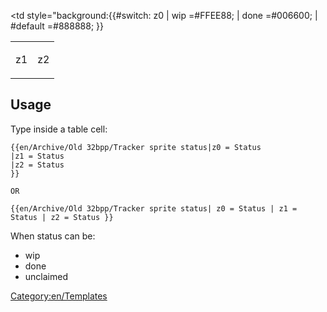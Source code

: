 <includeonly>
<table style="background:transparent; width:100%; text-align: center;"><tr>
<td style="background:{{#switch: z0
| wip      =#FFEE88;
| done     =#006600;
| #default =#888888;
}}</td>
<td style="background:{{#switch: z1
| wip      =#FFEE88;
| done     =#006600;
| #default =#888888;
}}">z1</td>
<td style="background:{{#switch: z2 
| wip      =#FFEE88;
| done     =#006600;
| #default =#888888;
}}">z2</td>
</tr></table></includeonly><noinclude>

==Usage==

Type inside a table cell:

<pre>{{en/Archive/Old 32bpp/Tracker sprite status|z0 = Status
|z1 = Status
|z2 = Status
}}

OR

{{en/Archive/Old 32bpp/Tracker sprite status| z0 = Status | z1 = Status | z2 = Status }}
</pre>

When status can be:
* wip
* done
* unclaimed

[[Category:en/Templates]]</noinclude>